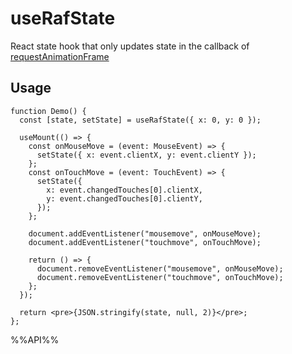 # useRafState

React state hook that only updates state in the callback of [requestAnimationFrame](https://developer.mozilla.org/en-US/docs/Web/API/window/requestAnimationFrame)


## Usage

```tsx live
function Demo() {
  const [state, setState] = useRafState({ x: 0, y: 0 });

  useMount(() => {
    const onMouseMove = (event: MouseEvent) => {
      setState({ x: event.clientX, y: event.clientY });
    };
    const onTouchMove = (event: TouchEvent) => {
      setState({
        x: event.changedTouches[0].clientX,
        y: event.changedTouches[0].clientY,
      });
    };

    document.addEventListener("mousemove", onMouseMove);
    document.addEventListener("touchmove", onTouchMove);

    return () => {
      document.removeEventListener("mousemove", onMouseMove);
      document.removeEventListener("touchmove", onTouchMove);
    };
  });

  return <pre>{JSON.stringify(state, null, 2)}</pre>;
};

```

%%API%%
